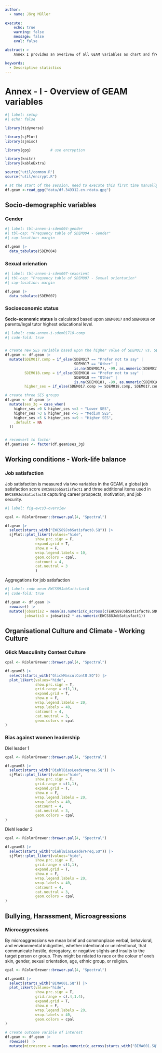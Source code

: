 ```yaml
---
author:
  - name: Jörg Müller
  
execute: 
    echo: true
    warning: false
    message: false
    eval: false

abstract: >
    Annex I provides an overivew of all GEAM variables as chart and frequency table.  

keywords:
  - Descriptive statistics
---
```


# Annex - I - Overview of GEAM variables

```r
#| label: setup 
#| echo: false

library(tidyverse)

library(sjPlot)
library(sjmisc)

library(gpg)         # use encryption

library(knitr)
library(kableExtra)

source("util/common.R")
source("util/encrypt.R")

# at the start of the session, need to execute this first time manually to get password callback
df.geam <-read_gpg("data/df.349312.en.rdata.gpg")


```



## Socio-demographic variables

### Gender

```r
#| label: tbl-annex-i-sdem004-gender
#| tbl-cap: "Frequency table of SDEM004 - Gender"
#| cap-location: margin

df.geam |>
  data_tabulate(SDEM004)

```


### Sexual orienation

```r
#| label: tbl-annex-i-sdem007-sexorient
#| tbl-cap: "Frequency table of SDEM007 - Sexual orientation"
#| cap-location: margin

df.geam |>
  data_tabulate(SDEM007)

```


### Socioeconomic status

**Socio-economic status** is calculated based upon `SDEM0017` and `SDEM0018` on parents/legal tutor highest educational level. 

```r
#| label: code-annex-i-sdem01718-comp
#| code-fold: true


# create new SES variable based upon the higher value of SDEM017 vs. SDEM018
df.geam <- df.geam |>
  mutate(SDEM017.comp = if_else(SDEM017 == "Prefer not to say" | 
                                SDEM017 == "Other" | 
                                is.na(SDEM017), -99, as.numeric(SDEM017)), 
         SDEM018.comp = if_else(SDEM018 == "Prefer not to say" |
                                SDEM018 == "Other" | 
                                is.na(SDEM018), -99, as.numeric(SDEM018)), 
         higher_ses = if_else(SDEM017.comp >= SDEM018.comp, SDEM017.comp, SDEM018.comp))

# create three SES groups
df.geam <- df.geam |>
  mutate(ses_3g = case_when(
    higher_ses >0 & higher_ses <=3 ~ "Lower SES", 
    higher_ses >3 & higher_ses <=5 ~ "Medium SES",
    higher_ses >5 & higher_ses <=9 ~ "Higher SES",
    .default = NA
  ))


# reconvert to factor
df.geam$ses <- factor(df.geam$ses_3g)

```




## Working conditions - Work-life balance


### Job satisfaction

Job satisfaction is measured via two variables in the GEAM, a global job satisfaction score `EWCS88JobSatisfact1` and three additional items used in `EWCS89JobSatisfact8` capturing career prospects, motivation, and job security.


```r
#| label: fig-ewcs3-overview

cpal <- RColorBrewer::brewer.pal(4, "Spectral")

df.geam |>
  select(starts_with("EWCS89JobSatisfact8.SQ")) |>  
  sjPlot::plot_likert(values="hide", 
              show.prc.sign = F, 
              expand.grid = T, 
              show.n = F, 
              wrap.legend.labels = 10, 
              geom.colors = cpal, 
              catcount = 4, 
              cat.neutral = 3
              )

```


Aggregations for job satisfaction

```r
#| label: code-mean-EWCS89JobSatisfact8
#| code-fold: true

df.geam <- df.geam |>
  rowwise() |>
  mutate(jobsatis2 = mean(as.numeric(c_across(c(EWCS89JobSatisfact8.SQ001.,EWCS89JobSatisfact8.SQ002.))), na.rm=T), 
         jobsatis3 = jobsatis2 * as.numeric(EWCS88JobSatisfact1))


```



## Organisational Culture and Climate - Working Culture


### Glick Masculinity Contest Culture

```r


cpal <- RColorBrewer::brewer.pal(4, "Spectral")

df.geam03 |>
  select(starts_with("GlickMasculCont8.SQ")) |>
  plot_likert(values="hide", 
              show.prc.sign = T, 
              grid.range = c(1,1),
              expand.grid = T, 
              show.n = F, 
              wrap.legend.labels = 20, 
              wrap.labels = 40,
              catcount = 4, 
              cat.neutral = 3,
              geom.colors = cpal
)

```


### Bias against women leadership


Diel leader 1 

```r


cpal <- RColorBrewer::brewer.pal(4, "Spectral")

df.geam03 |>
  select(starts_with("DiehlBiasLeaderAgree.SQ")) |>
  sjPlot::plot_likert(values="hide", 
              show.prc.sign = T, 
              grid.range = c(1,1),
              expand.grid = T, 
              show.n = F, 
              wrap.legend.labels = 20, 
              wrap.labels = 40,
              catcount = 4, 
              cat.neutral = 3,
              geom.colors = cpal
)

```

Diehl leader 2 

```r


cpal <- RColorBrewer::brewer.pal(4, "Spectral")

df.geam03 |>
  select(starts_with("DiehlBiasLeaderFreq.SQ")) |>
  sjPlot::plot_likert(values="hide", 
              show.prc.sign = T, 
              grid.range = c(1,1),
              expand.grid = T, 
              show.n = F, 
              wrap.legend.labels = 20, 
              wrap.labels = 40,
              catcount = 4, 
              cat.neutral = 3,
              geom.colors = cpal
)

```




## Bullying, Harassment, Microagressions


### Microaggressions {#sec-annex-i-microaggression}

By microaggressions we mean brief and commonplace verbal, behavioral, and environmental indignities, whether intentional or unintentional, that communicate hostile, derogatory, or negative slights and insults to the target person or group. They might be related to race or the colour of one's skin, gender, sexual orientation, age, ethnic group, or religion.


```r


cpal <- RColorBrewer::brewer.pal(4, "Spectral")

df.geam03 |>
  select(starts_with("BIMA001.SQ")) |>
  plot_likert(values="hide", 
              show.prc.sign = T, 
              grid.range = c(.4,1.4),
              expand.grid = T, 
              show.n = F, 
              wrap.legend.labels = 20, 
              wrap.labels = 40,
              geom.colors = cpal
)

```


```r
# create outcome varible of interest
df.geam <- df.geam |>
  rowwise() |>
  mutate(microscore = mean(as.numeric(c_across(starts_with("BIMA001.SQ"))), na.rm=T))
```




